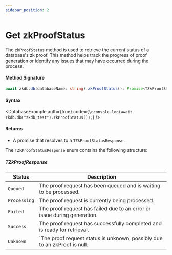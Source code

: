 ```yaml
---
sidebar_position: 2
---
```



# Get zkProofStatus

The `zkProofStatus` method is used to retrieve the current status of a database's zk proof. This method helps track the progress of proof generation or identify any issues that may have occurred during the process.

#### Method Signature

```ts
await zkdb.db(databaseName: string).zkProofStatus(): Promise<TZkProofStatusResponse>;
```

#### Syntax

<DatabaseExample
  auth={true}
  code={`\nconsole.log(await zkdb.db("zkdb_test").zkProofStatus());`}
/>

#### Returns

- A promise that resolves to a `TZkProofStatusResponse`.

The `TZkProofStatusResponse` enum contains the following structure:

##### **TZkProofResponse**

| **Status**   | **Description**                                                           |
| ------------ | ------------------------------------------------------------------------- |
| `Queued`     | The proof request has been queued and is waiting to be processed.         |
| `Processing` | The proof request is currently being processed.                           |
| `Failed`     | The proof request has failed due to an error or issue during generation.  |
| `Success`    | The proof request has successfully completed and is ready for retrieval.  |
| `Unknown`    | `The proof request status is unknown, possibly due to an zkProof is null. |

